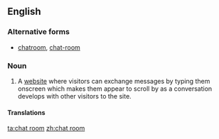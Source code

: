 ==English==

===Alternative forms===
* [[chatroom]], [[chat-room]]

===Noun===
{{en-noun|sg=[[chat]] [[room]]}}

# {{internet}} A [[website]] where visitors can exchange messages by typing them onscreen which makes them appear to scroll by as a conversation develops with other visitors to the site.

====Translations====
{{trans-top}}
{{trans-mid}}
{{trans-bottom}}

[[ta:chat room]]
[[zh:chat room]]